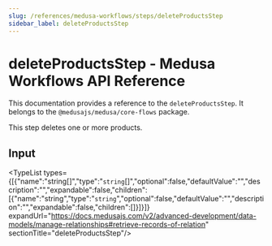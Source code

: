```yaml
---
slug: /references/medusa-workflows/steps/deleteProductsStep
sidebar_label: deleteProductsStep
---
```



# deleteProductsStep - Medusa Workflows API Reference

This documentation provides a reference to the `deleteProductsStep`. It belongs to the `@medusajs/medusa/core-flows` package.

This step deletes one or more products.

## Input

<TypeList types={[{"name":"string[]","type":"`string`[]","optional":false,"defaultValue":"","description":"","expandable":false,"children":[{"name":"string","type":"`string`","optional":false,"defaultValue":"","description":"","expandable":false,"children":[]}]}]} expandUrl="https://docs.medusajs.com/v2/advanced-development/data-models/manage-relationships#retrieve-records-of-relation" sectionTitle="deleteProductsStep"/>
